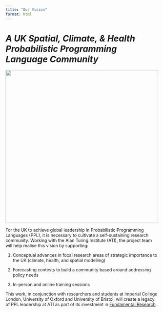 ```yaml
---
title: "Our Vision"
format: html
---
```


# *A UK Spatial, Climate, & Health Probabilistic Programming Language Community*


![](images/scope.jpg){fig-align="center" width="500"}

For the UK to achieve global leadership in Probabilistic Programming Languages (PPL), it is necessary to cultivate a self-sustaining research community. Working with the Alan Turing Institute (ATI), the project team will help realise this vision by supporting:

1.  Conceptual advances in focal research areas of strategic importance to the UK (climate, health, and spatial modelling)

2.  Forecasting contests to build a community based around addressing policy needs

3.  In-person and online training sessions

This work, in conjunction with researchers and students at Imperial College London, University of Oxford and University of Bristol, will create a legacy of PPL leadership at ATI as part of its investment in [Fundamental Research](https://www.turing.ac.uk/research/research-programmes/fundamental-ai).

